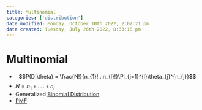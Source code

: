 ```yaml
---
title: Multinomial
categories: ['distribution']
date modified: Monday, October 10th 2022, 2:02:21 pm
date created: Tuesday, July 26th 2022, 8:33:15 pm
---
```


# Multinomial
- $$P(D|\theta) = \frac{N!}{n_{1}!…n_{l}!}\Pi_{j=1}^{l}\theta_{j}^{n_{j}}$$
- $N = n_{1}+ ….+ n_{l}$
- Generalized [Binomial Distribution](Binomial%20Distribution.qmd)
- [PMF](PMF.qmd)



